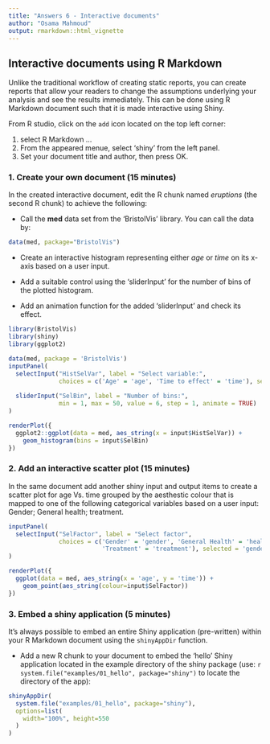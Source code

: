 ```yaml
---
title: "Answers 6 - Interactive documents"
author: "Osama Mahmoud"
output: rmarkdown::html_vignette
---
```

<!--
%\VignetteEngine{knitr::rmarkdown}
%\VignetteIndexEntry{Practical 1}
-->

## Interactive documents using R Markdown
Unlike the traditional workflow of creating static reports, you can create reports that allow your readers to change the assumptions underlying your analysis and see the results immediately. This can be done using R Markdown document such that it is made interactive using Shiny.

From R studio, click on the `add` icon located on the top left corner:

1. select R Markdown ...
2. From the appeared menue, select 'shiny' from the left panel.
3. Set your document title and author, then press OK.
    
### 1. Create your own document (15 minutes)
In the created interactive document, edit the R chunk named *eruptions* (the second R chunk) to achieve the following:

- Call the **med** data set from the 'BristolVis' library. You can call the data by: 
```r
data(med, package="BristolVis")
```

- Create an interactive histogram representing either *age* or *time* on its x-axis based on a user input.

- Add a suitable control using the 'sliderInput' for the number of bins of the plotted histogram.

- Add an animation function for the added 'sliderInput' and check its effect.

```r
library(BristolVis)
library(shiny)
library(ggplot2)

data(med, package = 'BristolVis')
inputPanel(
  selectInput("HistSelVar", label = "Select variable:",
              choices = c('Age' = 'age', 'Time to effect' = 'time'), selected = 'age'),
  
  sliderInput("SelBin", label = "Number of bins:",
              min = 1, max = 50, value = 6, step = 1, animate = TRUE)
)

renderPlot({
  ggplot2::ggplot(data = med, aes_string(x = input$HistSelVar)) +
    geom_histogram(bins = input$SelBin)
})
```

### 2. Add an interactive scatter plot (15 minutes)

In the same document add another shiny input and output items to create a scatter plot for age Vs. time grouped by the aesthestic colour that is mapped to one of the following categorical variables based on a user input: Gender; General health; treatment.

```r
inputPanel(
  selectInput("SelFactor", label = "Select factor",
              choices = c('Gender' = 'gender', 'General Health' = 'health',
                          'Treatment' = 'treatment'), selected = 'gender')
)

renderPlot({
  ggplot(data = med, aes_string(x = 'age', y = 'time')) +
    geom_point(aes_string(colour=input$SelFactor))
})
```

### 3. Embed a shiny application (5 minutes)

It's always possible to embed an entire Shiny application (pre-written) within your R Markdown document using the `shinyAppDir` function. 

- Add a new R chunk to your document to embed the 'hello' Shiny application located in the example directory of the shiny package (use: `r system.file("examples/01_hello", package="shiny")` to locate the directory of the app):

```r
shinyAppDir(
  system.file("examples/01_hello", package="shiny"),
  options=list(
    width="100%", height=550
  )
)
```
